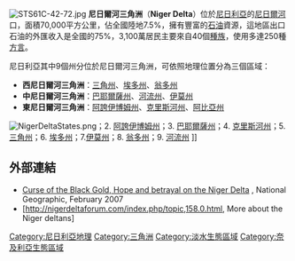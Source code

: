 [[File:STS61C-42-72.jpg|thumb]]
'''尼日爾河三角洲'''（'''Niger Delta'''）位於[[尼日利亞|尼日利亞]]的[[尼日爾河|尼日爾河]]口，面積70,000平方公里，佔全國陸地7.5%，擁有豐富的[[石油|石油]]資源，這地區出口石油的外匯收入是全國的75%，3,100萬居民主要來自40個[[種族|種族]]，使用多達250種[[方言|方言]]。

尼日利亞其中9個州分位於尼日爾河三角洲，可依照地理位置分為三個區域：
* '''西尼日爾河三角洲'''：[[三角州|三角州]]、[[埃多州|埃多州]]、[[翁多州|翁多州]]
* '''中尼日爾河三角洲'''：[[巴耶爾薩州|巴耶爾薩州]]、[[河流州|河流州]]、[[伊莫州|伊莫州]]
* '''東尼日爾河三角洲'''：[[阿誇伊博姆州|阿誇伊博姆州]]、[[克里斯河州|克里斯河州]]、[[阿比亞州|阿比亞州]]
[[File:NigerDeltaStates.png|thumb]]；2. [[阿誇伊博姆州|阿誇伊博姆州]]；3. [[巴耶爾薩州|巴耶爾薩州]]；4. [[克里斯河州|克里斯河州]]；5. [[三角州|三角州]]；6. [[埃多州|埃多州]]；7.[[伊莫州|伊莫州]]；8. [[翁多州|翁多州]]；9. [[河流州|河流州]] ]]

== 外部連結 ==
* [http://ngm.nationalgeographic.com/2007/02/nigerian-oil/oneill-text Curse of the Black Gold, Hope and betrayal on the Niger Delta] {{Wayback|url=http://ngm.nationalgeographic.com/2007/02/nigerian-oil/oneill-text |date=20100905082710 }}, National Geographic, February 2007
* [http://nigerdeltaforum.com/index.php/topic,158.0.html, More about the Niger deltans] {{Wayback|url=http://nigerdeltaforum.com/index.php/topic,158.0.html, |date=20100923100621 }}
{{Coord|5|19|34|N|6|28|15|E|display=title|source:nlwiki}}

{{Nigeria-stub}}
{{Niger River}}
{{DEFAULTSORT:Niger}}
[[Category:尼日利亞地理|Category:尼日利亞地理]]
[[Category:三角洲|Category:三角洲]]
[[Category:淡水生態區域|Category:淡水生態區域]]
[[Category:奈及利亞生態區域|Category:奈及利亞生態區域]]